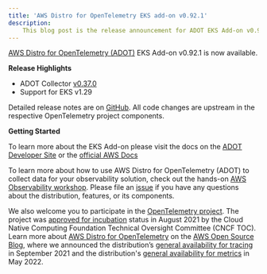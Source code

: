 ```yaml
---
title: 'AWS Distro for OpenTelemetry EKS add-on v0.92.1'
description:
    This blog post is the release announcement for ADOT EKS Add-on v0.92.1
---
```



<SectionSeparator />

[AWS Distro for OpenTelemetry (ADOT)](https://aws-otel.github.io/) EKS Add-on v0.92.1 is now available.

<SectionSeparator />

**Release Highlights**

* ADOT Collector [v0.37.0](https://github.com/aws-observability/aws-otel-collector/releases/tag/v0.36.0)
* Support for EKS v1.29

Detailed release notes are on [GitHub](https://github.com/aws-observability/aws-otel-collector/releases).
All code changes are upstream in the respective OpenTelemetry project components.

**Getting Started**

To learn more about the EKS Add-on please visit the docs on the [ADOT Developer Site](https://aws-otel.github.io/docs/getting-started/adot-eks-add-on) or 
the [official AWS Docs](https://docs.aws.amazon.com/eks/latest/userguide/opentelemetry.html)

To learn more about how to use AWS Distro for OpenTelemetry (ADOT) to collect data for your observability solution,
check out the hands-on [AWS Observability workshop](https://observability.workshop.aws/en/adot.html).
Please file an [issue](https://github.com/aws-observability/aws-otel-community/issues) if you have any
questions about the distribution, features, or its components.

We also welcome you to participate in the [OpenTelemetry project](https://github.com/open-telemetry).
The project was [approved for incubation](https://www.cncf.io/blog/2021/08/26/opentelemetry-becomes-a-cncf-incubating-project/) status
in August 2021 by the Cloud Native Computing Foundation Technical Oversight Committee (CNCF TOC). Learn more about
[AWS Distro for OpenTelemetry](https://aws.amazon.com/blogs/opensource/category/management-tools/aws-distro-for-opentelemetry/) on the
[AWS Open Source Blog](https://aws.amazon.com/blogs/opensource/category/management-tools/aws-distro-for-opentelemetry/), where we announced
the distribution’s [general availability for tracing](https://aws.amazon.com/blogs/opensource/aws-distro-for-opentelemetry-is-now-ga-for-tracing/) in September 2021 
and the distribution's [general availability for metrics](https://aws.amazon.com/blogs/opensource/aws-distro-for-opentelemetry-is-now-generally-available-for-metrics/) in May 2022.